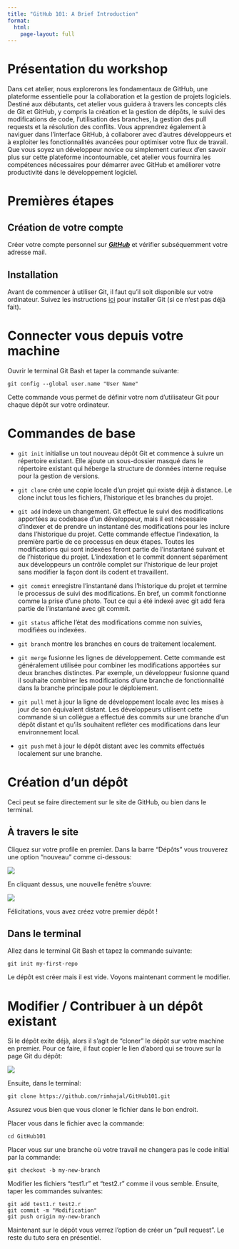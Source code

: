 ```yaml
---
title: "GitHub 101: A Brief Introduction"
format:
  html:
    page-layout: full
---
```


# Présentation du workshop

Dans cet atelier, nous explorerons les fondamentaux de GitHub, une plateforme essentielle pour la collaboration et la gestion de projets logiciels. Destiné aux débutants, cet atelier vous guidera à travers les concepts clés de Git et GitHub, y compris la création et la gestion de dépôts, le suivi des modifications de code, l'utilisation des branches, la gestion des pull requests et la résolution des conflits. Vous apprendrez également à naviguer dans l'interface GitHub, à collaborer avec d'autres développeurs et à exploiter les fonctionnalités avancées pour optimiser votre flux de travail. Que vous soyez un développeur novice ou simplement curieux d'en savoir plus sur cette plateforme incontournable, cet atelier vous fournira les compétences nécessaires pour démarrer avec GitHub et améliorer votre productivité dans le développement logiciel.

# Premières étapes

## Création de votre compte

Créer votre compte personnel sur [***GitHub***](https://github.com/) et vérifier subséquemment votre adresse mail.

## Installation

Avant de commencer à utiliser Git, il faut qu’il soit disponible sur votre ordinateur. 
Suivez les instructions [ici](https://git-scm.com/book/fr/v2/D%C3%A9marrage-rapide-Installation-de-Git) pour installer Git (si ce n'est pas déjà fait).

# Connecter vous depuis votre machine

Ouvrir le terminal Git Bash et taper la commande suivante:

```
git config --global user.name "User Name"
```

Cette commande vous permet de définir votre nom d'utilisateur Git pour chaque dépôt sur votre ordinateur.

# Commandes de base 

- `git init` initialise un tout nouveau dépôt Git et commence à suivre un répertoire existant. Elle ajoute un sous-dossier masqué dans le répertoire existant qui héberge la structure de données interne requise pour la gestion de versions.

- `git clone` crée une copie locale d’un projet qui existe déjà à distance. Le clone inclut tous les fichiers, l’historique et les branches du projet.

- `git add` indexe un changement. Git effectue le suivi des modifications apportées au codebase d’un développeur, mais il est nécessaire d’indexer et de prendre un instantané des modifications pour les inclure dans l’historique du projet. Cette commande effectue l’indexation, la première partie de ce processus en deux étapes. Toutes les modifications qui sont indexées feront partie de l’instantané suivant et de l’historique du projet. L’indexation et le commit donnent séparément aux développeurs un contrôle complet sur l’historique de leur projet sans modifier la façon dont ils codent et travaillent.

- `git commit` enregistre l’instantané dans l’historique du projet et termine le processus de suivi des modifications. En bref, un commit fonctionne comme la prise d’une photo. Tout ce qui a été indexé avec git add fera partie de l’instantané avec git commit.

- `git status` affiche l’état des modifications comme non suivies, modifiées ou indexées.

- `git branch` montre les branches en cours de traitement localement.

- `git merge` fusionne les lignes de développement. Cette commande est généralement utilisée pour combiner les modifications apportées sur deux branches distinctes. Par exemple, un développeur fusionne quand il souhaite combiner les modifications d’une branche de fonctionnalité dans la branche principale pour le déploiement.

- `git pull` met à jour la ligne de développement locale avec les mises à jour de son équivalent distant. Les développeurs utilisent cette commande si un collègue a effectué des commits sur une branche d’un dépôt distant et qu’ils souhaitent refléter ces modifications dans leur environnement local.

- `git push` met à jour le dépôt distant avec les commits effectués localement sur une branche.

# Création d'un dépôt

Ceci peut se faire directement sur le site de GitHub, ou bien dans le terminal.

## À travers le site

Cliquez sur votre profile en premier. Dans la barre "Dépôts" vous trouverez une option "nouveau" comme ci-dessous:

![](./images/new-repo.png)

En cliquant dessus, une nouvelle fenêtre s'ouvre:

![](./images/depot.png)

Félicitations, vous avez créez votre premier dépôt !

## Dans le terminal

Allez dans le terminal Git Bash et tapez la commande suivante:

```
git init my-first-repo
```

Le dépôt est créer mais il est vide. Voyons maintenant comment le modifier. 

# Modifier / Contribuer à un dépôt existant

Si le dépôt exite déjà, alors il s'agit de "cloner" le dépôt sur votre machine en premier. 
Pour ce faire, il faut copier le lien d'abord qui se trouve sur la page Git du dépôt:

![](./images/lien.png)

Ensuite, dans le terminal:

```
git clone https://github.com/rimhajal/GitHub101.git
```

::: {.callout-important appearance="simple"}
Assurez vous bien que vous cloner le fichier dans le bon endroit.
:::

Placer vous dans le fichier avec la commande:

```
cd GitHub101
```

Placer vous sur une branche où votre travail ne changera pas le code initial par la commande:

```
git checkout -b my-new-branch
```

Modifier les fichiers "test1.r" et "test2.r" comme il vous semble. 
Ensuite, taper les commandes suivantes:

```
git add test1.r test2.r
git commit -m "Modification"
git push origin my-new-branch
```

Maintenant sur le dépôt vous verrez l'option de créer un "pull request". 
Le reste du tuto sera en présentiel.


